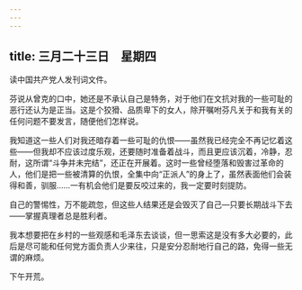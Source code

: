 ```yaml
---
---
---
```

title: 三月二十三日　星期四
---




读中国共产党人发刊词文件。

芬说从曾克的口中，她还是不承认自己是特务，对于他们在文抗对我的一些可耻的恶行还认为是正当。这是个狡猾、品质卑下的女人，除开嘱咐芬凡关于和我有关的任何问题不要发言，随便他们怎样说。

我知道这一些人们对我还暗存着一些可耻的仇恨——虽然我已经完全不再记忆着这些——但我却不应该过度乐观，还要随时准备着战斗，而且更应该沉着，冷静，忍耐，这所谓“斗争并未完结”，还正在开展着。这时一些曾经堕落和毁害过革命的人，他们是把一些被清算的仇恨，全集中向“正派人”的身上了，虽然表面他们会装得和善，驯服……一有机会他们是要反咬过来的，我一定要时刻提防。

自己的警惕性，万不能疏忽，但这些人结果还是会毁灭了自己―只要长期战斗下去——掌握真理者总是胜利者。

我本想要把在乡村的一些观感和毛泽东去谈谈，但一思索这是没有多大必要的，此后是尽可能和任何党方面负责人少来往，只是安分忍耐地行自己的路，免得一些无谓的麻烦。

下午开荒。